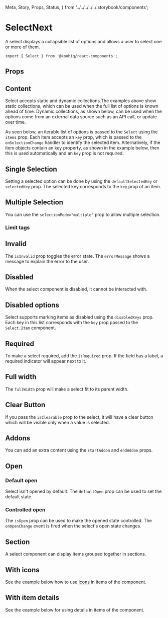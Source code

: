   Meta,
  Story,
  Props,
  Status,
} from '../../../../../.storybook/components';


<Meta of={Stories} />

# SelectNext

<Status variant="experimental" />

A select displays a collapsible list of options and allows a user to select one or more of them.

```tsx
import { Select } from '@koobiq/react-components';
```

<Story of={Stories.Base} />

## Props

<Props />

## Content

Select accepts static and dynamic collections.The examples above show static collections,
which can be used when the full list of options is known ahead of time.
Dynamic collections, as shown below, can be used when the options come from an external
data source such as an API call, or update over time.

As seen below, an iterable list of options is passed to the `Select` using the `items` prop.
Each item accepts an `key` prop, which is passed to the `onSelectionChange` handler to identify
the selected item. Alternatively, if the item objects contain an key property, as shown
in the example below, then this is used automatically and an `key` prop is not required.

<Story of={Stories.Content} />

## Single Selection

Setting a selected option can be done by using the `defaultSelectedKey` or `selectedKey` prop.
The selected key corresponds to the `key` prop of an item.

<Story of={Stories.SingleSelection} />

## Multiple Selection

You can use the `selectionMode="multiple"` prop to allow multiple selection.

<Story of={Stories.MultipleSelection} />

### Limit tags

<Story of={Stories.LimitTags} />

## Invalid

The `isInvalid` prop toggles the error state. The `errorMessage` shows a message to explain the error to the user.

<Story of={Stories.Invalid} />

## Disabled

When the select component is disabled, it cannot be interacted with.

<Story of={Stories.Disabled} />

## Disabled options

Select supports marking items as disabled using the `disabledKeys` prop.
Each key in this list corresponds with the `key` prop passed to the `Select.Item` component.

<Story of={Stories.DisabledOptions} />

## Required

To make a select required, add the `isRequired` prop.
If the field has a label, a required indicator will appear next to it.

<Story of={Stories.Required} />

## Full width

The `fullWidth` prop will make a select fit to its parent width.

<Story of={Stories.FullWidth} />

## Clear Button

If you pass the `isClearable` prop to the select, it will have a clear
button which will be visible only when a value is selected.

<Story of={Stories.ClearButton} />

## Addons

You can add an extra content using the `startAddon` and `endAddon` props.

<Story of={Stories.Addons} />

## Open

### Default open

Select isn't opened by default. The `defaultOpen` prop can be used to set the default state.

### Controlled open

The `isOpen` prop can be used to make the opened state controlled. The `onOpenChange` event is fired when the select's open state changes.

<Story of={Stories.Open} />

## Section

A select component can display items grouped together in sections.

<Story of={Stories.Section} />

## With icons

See the example below how to use [icons](?path=/docs/icons--docs) in items of the component.

<Story of={Stories.WithIcons} />

## With item details

See the example below for using details in items of the component.

<Story of={Stories.WithItemDetails} />
